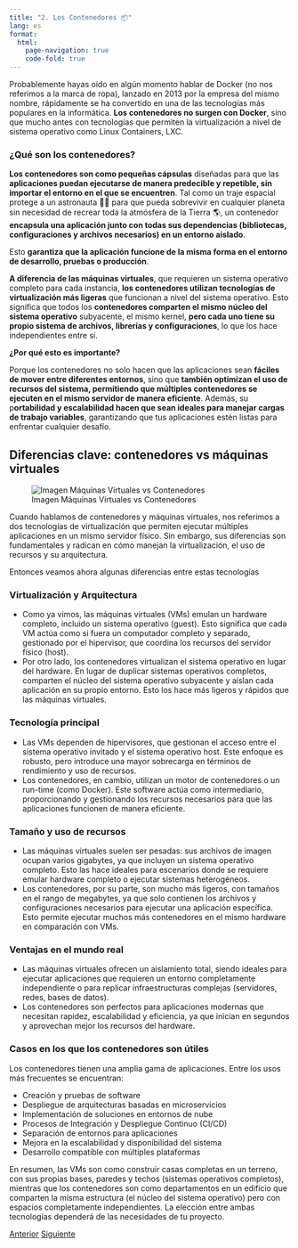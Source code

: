 ```yaml
---
title: "2. Los Contenedores 📦"
lang: es
format: 
  html:
    page-navigation: true
    code-fold: true
---
```



Probablemente hayas oído en algún momento hablar de Docker (no nos referimos a la marca de ropa), lanzado en 2013 por la empresa del mismo nombre, rápidamente se ha convertido en una de las tecnologías más populares en la informática. **Los contenedores no surgen con Docker**, sino que mucho antes con tecnologías que permiten la virtualización a nivel de sistema operativo como Linux Containers, LXC.

### ¿Qué son los contenedores?

**Los contenedores son como pequeñas cápsulas** diseñadas para que las **aplicaciones puedan ejecutarse de manera predecible y repetible, sin importar el entorno en el que se encuentren**. Tal como un traje espacial protege a un astronauta 👩‍🚀 para que pueda sobrevivir en cualquier planeta sin necesidad de recrear toda la atmósfera de la Tierra 🌎, un contenedor **encapsula una aplicación junto con todas sus dependencias (bibliotecas, configuraciones y archivos necesarios) en un entorno aislado**. 

Esto **garantiza que la aplicación funcione de la misma forma en el entorno de desarrollo, pruebas o producción**.

**A diferencia de las máquinas virtuales**, que requieren un sistema operativo completo para cada instancia, **los contenedores utilizan tecnologías de virtualización más ligeras** que funcionan a nivel del sistema operativo. Esto significa que todos los **contenedores comparten el mismo núcleo del sistema operativo** subyacente, el mismo kernel, **pero cada uno tiene su propio sistema de archivos, librerías y configuraciones**, lo que los hace independientes entre sí.

**¿Por qué esto es importante?** 

Porque los contenedores no solo hacen que las aplicaciones sean **fáciles de mover entre diferentes entornos**, sino que **también optimizan el uso de recursos del sistema, permitiendo que múltiples contenedores se ejecuten en el mismo servidor de manera eficiente**. Además, su p**ortabilidad y escalabilidad hacen que sean ideales para manejar cargas de trabajo variables**, garantizando que tus aplicaciones estén listas para enfrentar cualquier desafío.

## Diferencias clave: contenedores vs máquinas virtuales

![Imagen Máquinas Virtuales vs Contenedores](./assets/images/vm_containers.webp)

Cuando hablamos de contenedores y máquinas virtuales, nos referimos a dos tecnologías de virtualización que permiten ejecutar múltiples aplicaciones en un mismo servidor físico. Sin embargo, sus diferencias son fundamentales y radican en cómo manejan la virtualización, el uso de recursos y su arquitectura.


Entonces veamos ahora algunas diferencias entre estas tecnologías

### Virtualización y Arquitectura

* Como ya vimos, las máquinas virtuales (VMs) emulan un hardware completo, incluido un sistema operativo (guest). Esto significa que cada VM actúa como si fuera un computador completo y separado, gestionado por el hipervisor, que coordina los recursos del servidor físico (host).
* Por otro lado, los contenedores virtualizan el sistema operativo en lugar del hardware. En lugar de duplicar sistemas operativos completos, comparten el núcleo del sistema operativo subyacente y aíslan cada aplicación en su propio entorno. Esto los hace más ligeros y rápidos que las máquinas virtuales.

### Tecnología principal

* Las VMs dependen de hipervisores, que gestionan el acceso entre el sistema operativo invitado y el sistema operativo host. Este enfoque es robusto, pero introduce una mayor sobrecarga en términos de rendimiento y uso de recursos.
* Los contenedores, en cambio, utilizan un motor de contenedores o un run-time (como Docker). Este software actúa como intermediario, proporcionando y gestionando los recursos necesarios para que las aplicaciones funcionen de manera eficiente.

### Tamaño y uso de recursos

* Las máquinas virtuales suelen ser pesadas: sus archivos de imagen ocupan varios gigabytes, ya que incluyen un sistema operativo completo. Esto las hace ideales para escenarios donde se requiere emular hardware completo o ejecutar sistemas heterogéneos.
* Los contenedores, por su parte, son mucho más ligeros, con tamaños en el rango de megabytes, ya que solo contienen los archivos y configuraciones necesarios para ejecutar una aplicación específica. Esto permite ejecutar muchos más contenedores en el mismo hardware en comparación con VMs.

### Ventajas en el mundo real

* Las máquinas virtuales ofrecen un aislamiento total, siendo ideales para ejecutar aplicaciones que requieren un entorno completamente independiente o para replicar infraestructuras complejas (servidores, redes, bases de datos).
* Los contenedores son perfectos para aplicaciones modernas que necesitan rapidez, escalabilidad y eficiencia, ya que inician en segundos y aprovechan mejor los recursos del hardware.

### Casos en los que los contenedores son útiles


Los contenedores tienen una amplia gama de aplicaciones. Entre los usos más frecuentes se encuentran:

* Creación y pruebas de software
* Despliegue de arquitecturas basadas en microservicios
* Implementación de soluciones en entornos de nube
* Procesos de Integración y Despliegue Continuo (CI/CD)
* Separación de entornos para aplicaciones
* Mejora en la escalabilidad y disponibilidad del sistema
* Desarrollo compatible con múltiples plataformas

En resumen, las VMs son como construir casas completas en un terreno, con sus propias bases, paredes y techos (sistemas operativos completos), mientras que los contenedores son como departamentos en un edificio que comparten la misma estructura (el núcleo del sistema operativo) pero con espacios completamente independientes. La elección entre ambas tecnologías dependerá de las necesidades de tu proyecto.

<a href="01-virtualizacion.qmd" class="btn btn-primary">Anterior</a>
<a href="03-instalacion.qmd" class="btn btn-primary">Siguiente</a>
